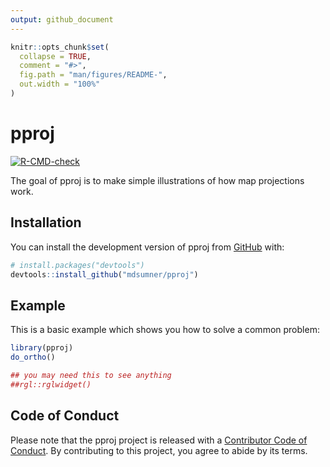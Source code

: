 ```yaml
---
output: github_document
---
```


<!-- README.md is generated from README.Rmd. Please edit that file -->

```r
knitr::opts_chunk$set(
  collapse = TRUE,
  comment = "#>",
  fig.path = "man/figures/README-",
  out.width = "100%"
)
```

# pproj

<!-- badges: start -->
[![R-CMD-check](https://github.com/mdsumner/pproj/actions/workflows/R-CMD-check.yaml/badge.svg)](https://github.com/mdsumner/pproj/actions/workflows/R-CMD-check.yaml)
<!-- badges: end -->

The goal of pproj is to make simple illustrations of how map projections work. 

## Installation

You can install the development version of pproj from [GitHub](https://github.com/) with:

``` r
# install.packages("devtools")
devtools::install_github("mdsumner/pproj")
```

## Example

This is a basic example which shows you how to solve a common problem:

```r
library(pproj)
do_ortho()

## you may need this to see anything
##rgl::rglwidget()

```


## Code of Conduct

Please note that the pproj project is released with a [Contributor Code of Conduct](https://contributor-covenant.org/version/2/1/CODE_OF_CONDUCT.html). By contributing to this project, you agree to abide by its terms.
